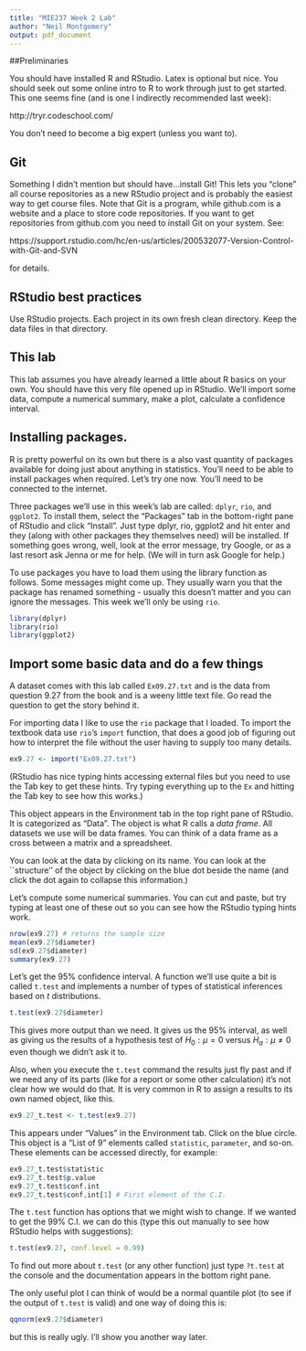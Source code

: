 ```yaml
---
title: "MIE237 Week 2 Lab"
author: "Neil Montgomery"
output: pdf_document
---
```

##Preliminaries

You should have installed R and RStudio. Latex is optional but nice. You should
seek out some online intro to R to work through just to get started. This one
seems fine (and is one I indirectly recommended last week):

http://tryr.codeschool.com/

You don't need to become a big expert (unless you want to).

## Git

Something I didn't mention but should have...install Git! This lets you "clone"
all course repositories as a new RStudio project and is probably the easiest way
to get course files. Note that Git is a program, while github.com is a website
and a place to store code repositories. If you want to get repositories from
github.com you need to install Git on your system. See:

https://support.rstudio.com/hc/en-us/articles/200532077-Version-Control-with-Git-and-SVN

for details.

## RStudio best practices

Use RStudio projects. Each project in its own fresh clean directory. Keep the data files in that directory. 

## This lab

This lab assumes you have already learned a little about R basics on your 
own. You should have this very file opened up in RStudio. We'll import some 
data, compute a numerical summary, make a plot, calculate a confidence interval.

## Installing packages.

R is pretty powerful on its own but there is a also vast quantity of packages 
available for doing just about anything in statistics. You'll need to be able to
install packages when required. Let's try one now. You'll need to be connected
to the internet.

Three packages we'll use in this week's lab are called: `dplyr`, `rio`, and 
`ggplot2`. To install them, select the "Packages" tab in the bottom-right pane 
of RStudio and click "Install". Just type dplyr, rio, ggplot2 and hit enter and
they (along with other packages they themselves need) will be installed. If
something goes wrong, well, look at the error message, try Google, or as a last
resort ask Jenna or me for help. (We will in turn ask Google for help.)

To use packages you have to load them using the library function as follows.
Some messages might come up. They usually warn you that the package has renamed
something - usually this doesn't matter and you can ignore the messages. This week we'll only be using `rio`.

```r
library(dplyr)
library(rio)
library(ggplot2)
```

## Import some basic data and do a few things

A dataset comes with this lab called `Ex09.27.txt` and is the data
from question 9.27 from the book and is a weeny little text file. Go read the question to get the story behind it. 

For importing data I like to use the `rio` package that I loaded. To import the textbook data use `rio`'s `import` function, that does a good job of figuring out how to interpret the file without the user having to supply too many details.

```r
ex9.27 <- import("Ex09.27.txt")
```

(RStudio has nice typing hints accessing external files but you need to use the Tab key to get these hints. Try typing everything up to the `Ex` and hitting the Tab key to see how this works.)

This object appears in the Environment tab in the top right pane of RStudio. It is categorized as "Data". The object is what R calls a *data frame*. All datasets we use will be data frames. You can think of a data frame as a cross between a matrix and a spreadsheet. 

You can look at the data by clicking on its name. You can look at the ``structure'' of the object by clicking on the blue dot beside the name (and click the dot again to collapse this information.)

Let's compute some numerical summaries. You can cut and paste, but try typing at least one of these out so you can see how the RStudio typing hints work.

```r
nrow(ex9.27) # returns the sample size
mean(ex9.27$diameter)
sd(ex9.27$diameter)
summary(ex9.27)
```

Let's get the 95\% confidence interval. A function we'll use quite a bit is called `t.test` and implements a number of types of statistical inferences based on $t$ distributions.

```r
t.test(ex9.27$diameter)
```

This gives more output than we need. It gives us the 95\% interval, as well as giving us the results of a hypothesis test of $H_0: \mu=0$ versus $H_a: \mu\ne 0$ even though we didn't ask it to.

Also, when you execute the `t.test` command the results just fly past and if we need any of its parts (like for a report or some other calculation) it's not clear how we would do that. It is very common in R to assign a results to its own named object, like this.

```r
ex9.27_t.test <- t.test(ex9.27)
```

This appears under "Values" in the Environment tab. Click on the blue circle. This object is a "List of 9" elements called `statistic`, `parameter`, and so-on. These elements can be accessed directly, for example:

```r
ex9.27_t.test$statistic
ex9.27_t.test$p.value
ex9.27_t.test$conf.int
ex9.27_t.test$conf.int[1] # First element of the C.I.
```

The `t.test` function has options that we might wish to change. If we wanted to get the 99\% C.I. we can do this (type this out manually to see how RStudio helps with suggestions):

```r
t.test(ex9.27, conf.level = 0.99)
```

To find out more about `t.test` (or any other function) just type `?t.test` at the console and the documentation appears in the bottom right pane.

The only useful plot I can think of would be a normal quantile plot (to see if the output of `t.test` is valid) and one way of doing this is:

```r
qqnorm(ex9.27$diameter)
```

but this is really ugly. I'll show you another way later. 
